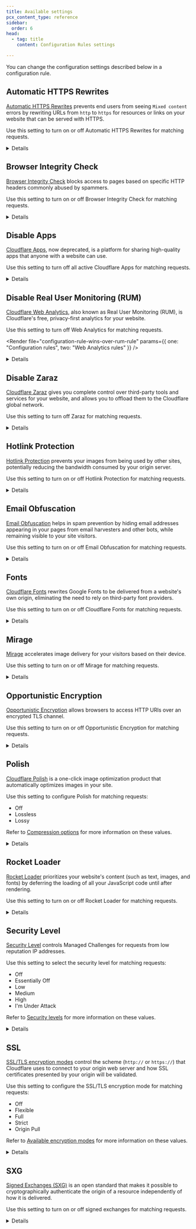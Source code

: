 ```yaml
---
title: Available settings
pcx_content_type: reference
sidebar:
  order: 6
head:
  - tag: title
    content: Configuration Rules settings

---
```



You can change the configuration settings described below in a configuration rule.

## Automatic HTTPS Rewrites

[Automatic HTTPS Rewrites](/ssl/edge-certificates/additional-options/automatic-https-rewrites/) prevents end users from seeing `Mixed content` errors by rewriting URLs from `http` to `https` for resources or links on your website that can be served with HTTPS.

Use this setting to turn on or off Automatic HTTPS Rewrites for matching requests.


<Details header="API information">

API configuration property name: `"automatic_https_rewrites"` (boolean).

```json title="API configuration example"
"action_parameters": {
  "automatic_https_rewrites": true
}
```

<Render file="configuration-rule-link-to-examples" />


</Details>

## Browser Integrity Check

[Browser Integrity Check](/waf/tools/browser-integrity-check/) blocks access to pages based on specific HTTP headers commonly abused by spammers.

Use this setting to turn on or off Browser Integrity Check for matching requests.


<Details header="API information">

API configuration property name: `"bic"` (boolean).

```json title="API configuration example"
"action_parameters": {
  "bic": true
}
```

<Render file="configuration-rule-link-to-examples" />


</Details>

## Disable Apps

[Cloudflare Apps](/support/more-dashboard-apps/cloudflare-apps/), now deprecated, is a platform for sharing high-quality apps that anyone with a website can use.

Use this setting to turn off all active Cloudflare Apps for matching requests.


<Details header="API information">

API configuration property name: `"disable_apps"` (boolean).

```json title="API configuration example"
"action_parameters": {
  "disable_apps": true
}
```

<Render file="configuration-rule-link-to-examples" />


</Details>

## Disable Real User Monitoring (RUM)

[Cloudflare Web Analytics](/web-analytics/), also known as Real User Monitoring (RUM), is Cloudflare's free, privacy-first analytics for your website.

Use this setting to turn off Web Analytics for matching requests.

<Render file="configuration-rule-wins-over-rum-rule" params={{ one: "Configuration rules", two: "Web Analytics rules" }} />


<Details header="API information">

API configuration property name: `"disable_rum"` (boolean).

```json title="API configuration example"
"action_parameters": {
  "disable_rum": true
}
```

<Render file="configuration-rule-link-to-examples" />


</Details>

## Disable Zaraz

[Cloudflare Zaraz](/zaraz/) gives you complete control over third-party tools and services for your website, and allows you to offload them to the Cloudflare global network.

Use this setting to turn off Zaraz for matching requests.


<Details header="API information">

API configuration property name: `"disable_zaraz"` (boolean).

```json title="API configuration example"
"action_parameters": {
  "disable_zaraz": true
}
```

<Render file="configuration-rule-link-to-examples" />


</Details>

## Hotlink Protection

[Hotlink Protection](/waf/tools/scrape-shield/hotlink-protection/) prevents your images from being used by other sites, potentially reducing the bandwidth consumed by your origin server.

Use this setting to turn on or off Hotlink Protection for matching requests.


<Details header="API information">

API configuration property name: `"hotlink_protection"` (boolean).

```json title="API configuration example"
"action_parameters": {
    "hotlink_protection": false
}
```

<Render file="configuration-rule-link-to-examples" />


</Details>

## Email Obfuscation

[Email Obfuscation](/waf/tools/scrape-shield/email-address-obfuscation/) helps in spam prevention by hiding email addresses appearing in your pages from email harvesters and other bots, while remaining visible to your site visitors.

Use this setting to turn on or off Email Obfuscation for matching requests.


<Details header="API information">

API configuration property name: `"email_obfuscation"` (boolean).

```json title="API configuration example"
"action_parameters": {
  "email_obfuscation": false
}
```

<Render file="configuration-rule-link-to-examples" />


</Details>

## Fonts

[Cloudflare Fonts](/speed/optimization/content/fonts/) rewrites Google Fonts to be delivered from a website's own origin, eliminating the need to rely on third-party font providers.

Use this setting to turn on or off Cloudflare Fonts for matching requests.


<Details header="API information">

API configuration property name: `"fonts"` (boolean).

```json title="API configuration example"
"action_parameters": {
  "fonts": false
}
```

<Render file="configuration-rule-link-to-examples" />


</Details>

## Mirage

[Mirage](/speed/optimization/images/mirage/) accelerates image delivery for your visitors based on their device.

Use this setting to turn on or off Mirage for matching requests.


<Details header="API information">

API configuration property name: `"mirage"` (boolean).

```json title="API configuration example"
"action_parameters": {
  "mirage": false
}
```

<Render file="configuration-rule-link-to-examples" />


</Details>

## Opportunistic Encryption

[Opportunistic Encryption](/ssl/edge-certificates/additional-options/opportunistic-encryption/) allows browsers to access HTTP URIs over an encrypted TLS channel.

Use this setting to turn on or off Opportunistic Encryption for matching requests.


<Details header="API information">

API configuration property name: `"opportunistic_encryption"` (boolean).

```json title="API configuration example"
"action_parameters": {
  "opportunistic_encryption": true
}
```

<Render file="configuration-rule-link-to-examples" />


</Details>

## Polish

[Cloudflare Polish](/images/polish/) is a one-click image optimization product that automatically optimizes images in your site.

Use this setting to configure Polish for matching requests:

* Off
* Lossless
* Lossy

Refer to [Compression options](/images/polish/compression/#compression-options) for more information on these values.


<Details header="API information">

API configuration property name: `"polish"` (string).

API values: `"off"`, `"lossless"`, `"lossy"`.

```json title="API configuration example"
"action_parameters": {
  "polish": "lossless"
}
```

<Render file="configuration-rule-link-to-examples" />


</Details>

## Rocket Loader

[Rocket Loader](/speed/optimization/content/rocket-loader/) prioritizes your website's content (such as text, images, and fonts) by deferring the loading of all your JavaScript code until after rendering.

Use this setting to turn on or off Rocket Loader for matching requests.


<Details header="API information">

API configuration property name: `"rocket_loader"` (boolean).

```json title="API configuration example"
"action_parameters": {
  "rocket_loader": true
}
```

<Render file="configuration-rule-link-to-examples" />


</Details>

## Security Level

[Security Level](/waf/tools/security-level/) controls Managed Challenges for requests from low reputation IP addresses.

Use this setting to select the security level for matching requests:

* Off
* Essentially Off
* Low
* Medium
* High
* I'm Under Attack

Refer to [Security levels](/waf/tools/security-level/#security-levels) for more information on these values.


<Details header="API information">

API configuration property name: `"security_level"` (string).

API values: `"off"`, `"essentially_off"`, `"low"`, `"medium"`, `"high"`, `"under_attack"`.

```json title="API configuration example"
"action_parameters": {
  "security_level": "low"
}
```

<Render file="configuration-rule-link-to-examples" />


</Details>

## SSL

[SSL/TLS encryption modes](/ssl/origin-configuration/ssl-modes/) control the scheme (`http://` or `https://`) that Cloudflare uses to connect to your origin web server and how SSL certificates presented by your origin will be validated.

Use this setting to configure the SSL/TLS encryption mode for matching requests:

* Off
* Flexible
* Full
* Strict
* Origin Pull

Refer to [Available encryption modes](/ssl/origin-configuration/ssl-modes/#available-encryption-modes) for more information on these values.


<Details header="API information">

API configuration property name: `"ssl"` (string).

API values: `"off"`, `"flexible"`, `"full"`, `"strict"`, `"origin_pull"`.

```json title="API configuration example"
"action_parameters": {
  "ssl": "flexible"
}
```

<Render file="configuration-rule-link-to-examples" />


</Details>

## SXG

[Signed Exchanges (SXG)](/speed/optimization/other/signed-exchanges/) is an open standard that makes it possible to cryptographically authenticate the origin of a resource independently of how it is delivered.

Use this setting to turn on or off signed exchanges for matching requests.


<Details header="API information">

API configuration property name: `"sxg"` (boolean).

```json title="API configuration example"
"action_parameters": {
  "sxg": false
}
```

<Render file="configuration-rule-link-to-examples" />


</Details>

